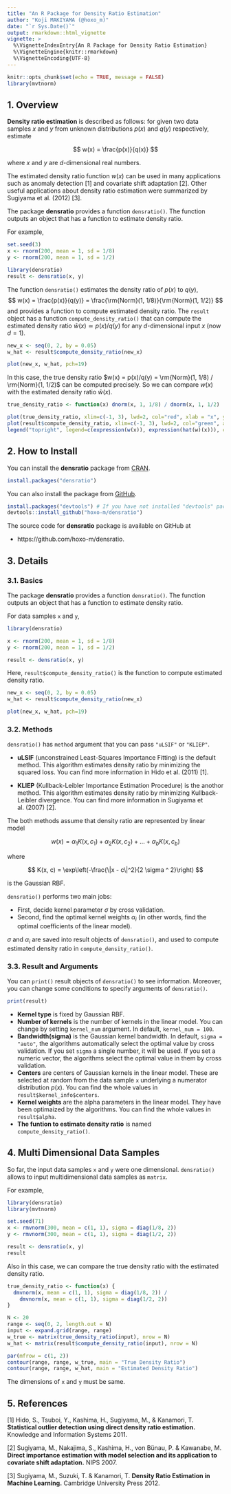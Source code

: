 ```yaml
---
title: "An R Package for Density Ratio Estimation"
author: "Koji MAKIYAMA (@hoxo_m)"
date: "`r Sys.Date()`"
output: rmarkdown::html_vignette
vignette: >
  %\VignetteIndexEntry{An R Package for Density Ratio Estimation}
  %\VignetteEngine{knitr::rmarkdown}
  %\VignetteEncoding{UTF-8}
---
```


```r
knitr::opts_chunk$set(echo = TRUE, message = FALSE)
library(mvtnorm)
```

## 1. Overview

**Density ratio estimation** is described as follows: for given two data samples $x$ and $y$ from unknown distributions $p(x)$ and $q(y)$ respectively, estimate

$$
w(x) = \frac{p(x)}{q(x)}
$$

where $x$ and $y$ are $d$-dimensional real numbers.

The estimated density ratio function $w(x)$ can be used in many applications such as anomaly detection [1] and covariate shift adaptation [2].
Other useful applications about density ratio estimation were summarized by Sugiyama et al. (2012) [3].

The package **densratio** provides a function `densratio()`.
The function outputs an object that has a function to estimate density ratio.

For example, 

```r
set.seed(3)
x <- rnorm(200, mean = 1, sd = 1/8)
y <- rnorm(200, mean = 1, sd = 1/2)

library(densratio)
result <- densratio(x, y)
```

The function `densratio()` estimates the density ratio of $p(x)$ to $q(y)$,
$$
w(x) = \frac{p(x)}{q(y)} = \frac{\rm{Norm}(1, 1/8)}{\rm{Norm}(1, 1/2)}
$$
and provides a function to compute estimated density ratio.
The `result` object has a function `compute_density_ratio()` that can compute the estimated density ratio $\hat{w}(x) \simeq p(x)/q(y)$ for any $d$-dimensional input $x$ (now $d=1$).

```r
new_x <- seq(0, 2, by = 0.05)
w_hat <- result$compute_density_ratio(new_x)

plot(new_x, w_hat, pch=19)
```

In this case, the true density ratio $w(x) = p(x)/q(y) = \rm{Norm}(1, 1/8) / \rm{Norm}(1, 1/2)$ can be computed precisely.
So we can compare $w(x)$ with the estimated density ratio $\hat{w}(x)$.

```r
true_density_ratio <- function(x) dnorm(x, 1, 1/8) / dnorm(x, 1, 1/2)

plot(true_density_ratio, xlim=c(-1, 3), lwd=2, col="red", xlab = "x", ylab = "Density Ratio")
plot(result$compute_density_ratio, xlim=c(-1, 3), lwd=2, col="green", add=TRUE)
legend("topright", legend=c(expression(w(x)), expression(hat(w)(x))), col=2:3, lty=1, lwd=2, pch=NA)
```

## 2. How to Install

You can install the **densratio** package from [CRAN](https://cran.r-project.org/web/packages/densratio/index.html).

```r
install.packages("densratio")
```

You can also install the package from [GitHub](https://github.com/hoxo-m/densratio).

```r
install.packages("devtools") # If you have not installed "devtools" package
devtools::install_github("hoxo-m/densratio")
```

The source code for **densratio** package is available on GitHub at

- https://github.com/hoxo-m/densratio.

## 3. Details

### 3.1. Basics

The package **densratio** provides a function `densratio()`.
The function outputs an object that has a function to estimate density ratio.

For data samples `x` and `y`,

```r
library(densratio)

x <- rnorm(200, mean = 1, sd = 1/8)
y <- rnorm(200, mean = 1, sd = 1/2)

result <- densratio(x, y)
```

Here, `result$compute_density_ratio()` is the function to compute estimated density ratio.

```r
new_x <- seq(0, 2, by = 0.05)
w_hat <- result$compute_density_ratio(new_x)

plot(new_x, w_hat, pch=19)
```

### 3.2. Methods

`densratio()` has `method` argument that you can pass `"uLSIF"` or `"KLIEP"`.

- **uLSIF** (unconstrained Least-Squares Importance Fitting) is the default method.
This algorithm estimates density ratio by minimizing the squared loss.
You can find more information in Hido et al. (2011) [1].

- **KLIEP** (Kullback-Leibler Importance Estimation Procedure) is the anothor method.
This algorithm estimates density ratio by minimizing Kullback-Leibler divergence.
You can find more information in Sugiyama et al. (2007) [2].

The both methods assume that density ratio are represented by linear model

$$
w(x) = \alpha_1 K(x, c_1) + \alpha_2 K(x, c_2) + ... + \alpha_b K(x, c_b)
$$

where

$$
K(x, c) = \exp\left(-\frac{\|x - c\|^2}{2 \sigma ^ 2}\right)
$$

is the Gaussian RBF.

`densratio()` performs two main jobs:

- First, decide kernel parameter $\sigma$ by cross validation.
- Second, find the optimal kernel weights $\alpha_i$ (in other words, find the optimal coefficients of the linear model).

$\sigma$ and $\alpha_i$ are saved into result objects of `densratio()`, and used to compute estimated density ratio in `compute_density_ratio()`.

### 3.3. Result and Arguments

You can `print()` result objects of `densratio()` to see information.
Moreover, you can change some conditions to specify arguments of `densratio()`.

```r
print(result)
```

- **Kernel type** is fixed by Gaussian RBF.
- **Number of kernels** is the number of kernels in the linear model. You can change by setting `kernel_num` argument. In default, `kernel_num = 100`.
- **Bandwidth(sigma)** is the Gaussian kernel bandwidth. In default, `sigma = "auto"`, the algorithms automatically select the optimal value by cross validation. If you set `sigma` a single number, it will be used. If you set a numeric vector, the algorithms select the optimal value in them by cross validation.
- **Centers** are centers of Gaussian kernels in the linear model. These are selected at random from the data sample `x` underlying a numerator distribution $p(x)$. You can find the whole values in `result$kernel_info$centers`. 
- **Kernel weights** are the alpha parameters in the linear model. They have been optimaized by the algorithms. You can find the whole values in `result$alpha`. 
- **The funtion to estimate density ratio** is named `compute_density_ratio()`.

## 4. Multi Dimensional Data Samples

So far, the input data samples `x` and `y` were one dimensional.
`densratio()` allows to input multidimensional data samples as `matrix`.

For example,

```r
library(densratio)
library(mvtnorm)

set.seed(71)
x <- rmvnorm(300, mean = c(1, 1), sigma = diag(1/8, 2))
y <- rmvnorm(300, mean = c(1, 1), sigma = diag(1/2, 2))

result <- densratio(x, y)
result
```

Also in this case, we can compare the true density ratio with the estimated density ratio.

```r
true_density_ratio <- function(x) {
  dmvnorm(x, mean = c(1, 1), sigma = diag(1/8, 2)) /
    dmvnorm(x, mean = c(1, 1), sigma = diag(1/2, 2))
}

N <- 20
range <- seq(0, 2, length.out = N)
input <- expand.grid(range, range)
w_true <- matrix(true_density_ratio(input), nrow = N)
w_hat <- matrix(result$compute_density_ratio(input), nrow = N)

par(mfrow = c(1, 2))
contour(range, range, w_true, main = "True Density Ratio")
contour(range, range, w_hat, main = "Estimated Density Ratio")
```

The dimensions of `x` and `y` must be same.

## 5. References

[1] Hido, S., Tsuboi, Y., Kashima, H., Sugiyama, M., & Kanamori, T. 
**Statistical outlier detection using direct density ratio estimation.**
Knowledge and Information Systems 2011. 

[2] Sugiyama, M., Nakajima, S., Kashima, H., von Bünau, P. & Kawanabe, M. 
**Direct importance estimation with model selection and its application to covariate shift adaptation.** NIPS 2007.

[3] Sugiyama, M., Suzuki, T. & Kanamori, T. 
**Density Ratio Estimation in Machine Learning.**
Cambridge University Press 2012.
